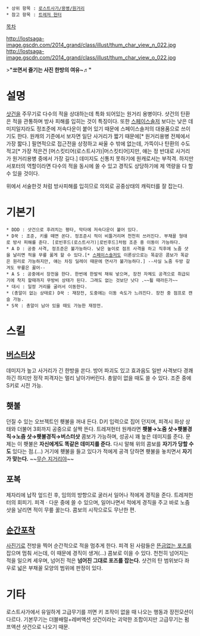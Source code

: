  * 상위 항목 : [[로스트사가/용병/원거리]]
 * 참고 항목 : [[트레저 헌터]]

[[목차]]

http://lostsaga-image.gscdn.com/2014_grand/class/illust/thum_char_view_n_022.jpg
http://lostsaga-image.gscdn.com/2014_grand/class/illust/thum_char_view_o_022.jpg

>'''"쏘면서 즐기는 사진 한방의 여유~♬"'''

= 설명 =
[[샷건]]을 주무기로 다수의 적을 상대하는데 특화 되어있는 원거리 용병이다. 샷건의 탄환은 적을 관통하며 방사 피해를 입히는 것이 특징이다. 또한 [[스페이스솔저]] 보다는 낮은 데미지일지라도 정조준에 저속다운이 붙어 있기 때문에 스페이스솔저의 대용품으로 쓰이기도 한다. 원캐의 기준에서 보자면 일단 사거리가 짧기 때문에[* 원거리용병 전체에서 가장 짧다.] 필연적으로 접근전을 상정하고 싸울 수 밖에 없는데, 가뜩이나 탄환의 수도 적고[* 가장 적은건 [머스킷티어(로스트사가)|머스킷티어]지만, 얘는 정 반대로 사거리가 원거리용병 중에서 가장 길다.] 데미지도 신통치 못하기에 원캐로서는 부적격. 하지만 서포터의 역할이라면 다수의 적을 동시에 쏠 수 있고 경직도 상당하기에 제 역량을 다 할 수 있을 것이다.

위에서 서술한것 처럼 방사피해를 입히므로 의외로 공중상태의 캐릭터를 잘 잡는다.

= 기본기 =
 * DDD : 샷건으로 후려치는 평타, 막타에 저속다운이 붙어 있다.
 * D꾹 : 조준, 키를 떼면 쏜다. 정조준시 적이 비틀거리며 천천히 쓰러진다. 부채꼴 형태로 방사 피해를 준다. [로빈후드(로스트사가)|로빈후드]처럼 조준 중 이동이 가능하다.
 * A D : 공중 사격, 정조준은 불가능하다. 낮은 높이로 점프 사격을 하고 직후에 노줌 샷을 날리면 적을 무릎 꿇게 할 수 있다.[* [[스페이스솔저]]도 이론상으로는 똑같은 콤보가 똑같은 원리로 가능하지만, 얘는 차징 딜레이 때문에 연사가 불가능하다.] --사실 노줌 두방 갈겨도 무릎은 꿇어--
 * A S : 공중에서 장전을 한다. 한번에 한발씩 채워 넣으며, 장전 자체도 공격으로 취급되기에 착지 할때까지 무방비 상태가 된다. 그래도 없는 것보단 낫다 .~~튈 때라든가~~
 * 대시 : 일정 거리를 굴러서 이동한다.
 * (총알이 없는 상태로) D꾹 : 재장전, 도중에는 이동 속도가 느려진다. 장전 중 점프로 캔슬 가능.
 * S꾹 : 총알이 남아 있을 때도 가능한 재장전.

= 스킬 =
== [[버스터]]샷 ==
데미지가 높고 사거리가 긴 한방을 쏜다. 방어 파괴도 있고 효과음도 일반 사격보다 경쾌하긴 하지만 정작 피격자는 멀리 날아가버린다. 총알이 없을 때도 쓸 수 있다. 조준 중에 S키로 시전 가능.

== 횃불 ==
던질 수 있는 오브젝트인 횃불을 꺼내 든다. D키 입력으로 집어 던지며, 피격시 화상 상태와 더불어 3회까지 공중으로 살짝 뜬다. 트레져헌터 원캐라면 '''횃불→노줌 샷→횃불경직→노줌 샷→횃불경직→버스터샷''' 콤보가 가능하며, 성공시 꽤 높은 데미지를 준다. 문제는 이 횃불은 '''자신에게도 똑같은 데미지를 준다.''' 다시 말해 위의 콤보를 '''자기가 당할 수도''' 있다는 점.(...) 거기에 횃불을 들고 있다가 적에게 공격 당하면 횃불을 놓치면서 '''자기가 맞는다.''' ~~[[무슨 지거리야]]~~

== 포복 ==
제자리에 납작 엎드린 후, 임의의 방향으로 굴러서 일어나 적에게 경직을 준다. 트레져헌터의 회피기. 피격ㆍ다운 중에 쓸 수 있으며, 일어나면서 적에게 경직을 주고 바로 노줌 샷을 날리면 적이 무릎 꿇는다. 콤보의 시작으로도 무난한 편.

== [[순간포착 세상에 이런 일이|순간포착]] ==
[[사진기]]로 전방을 찍어 순간적으로 적을 멈추게 한다. 피격 된 사람들은 [[죠죠서기|뜬금없는 포즈]]를 잡으며 멈춰 서는데, 이 때문에 경직이 생겨(...) 콤보로 이을 수 있다. 천천히 넘어지는 적을 일으켜 세우며, 넘어진 적은 '''넘어진 그대로 포즈를 잡는다.''' 샷건의 탄 범위보다 좌우로 넓은 부채꼴 모양의 범위에 판정이 있다.

= 기타 =
로스트사가에서 유일하게 고급무기를 끼면 키 조작이 없을 때 나오는 행동과 장전모션이 다르다.
기본무기는 더블배럴+레버액션 샷건이라는 괴악한 조합이지만 고급무기는 펌프액션 샷건으로 나오기 때문.
